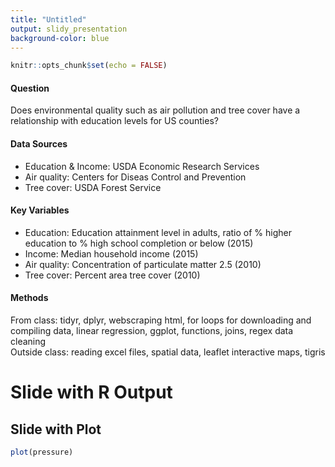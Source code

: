 ```yaml
---
title: "Untitled"
output: slidy_presentation
background-color: blue
---
```


```r
knitr::opts_chunk$set(echo = FALSE)
```

#### Question 
Does environmental quality such as air pollution and tree cover have a relationship with education levels for US counties?

#### Data Sources  
- Education & Income: USDA Economic Research Services  
- Air quality: Centers for Diseas Control and Prevention
- Tree cover: USDA Forest Service

#### Key Variables  
- Education: Education attainment level in adults, ratio of % higher education to % high school completion or below (2015)
- Income: Median household income (2015)
- Air quality: Concentration of particulate matter 2.5 (2010)
- Tree cover: Percent area tree cover (2010)

#### Methods
From class: tidyr, dplyr, webscraping html, for loops for downloading and compiling data, linear regression, ggplot, functions, joins, regex data cleaning   
Outside class: reading excel files, spatial data, leaflet interactive maps, tigris


# Slide with R Output




## Slide with Plot

```r
plot(pressure)
```

